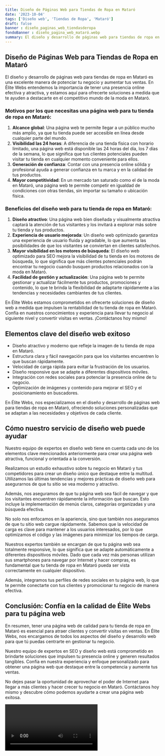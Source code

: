 ```yaml
---
title: Diseño de Páginas Web para Tiendas de Ropa en Mataró
date: '2023-10-04'
tags: ['Diseño web', 'Tiendas de Ropa', 'Mataró']
draft: false
banner : diseño_paginas_web_tiendasderopa
fondoBanner : diseño_pagina_web_mataró.webp
summary: El diseño y desarrollo de páginas web para tiendas de ropa en Mataró es una excelente manera de potenciar tu negocio y aumentar tus ventas. En Élite Webs entendemos la importancia de tener una presencia online efectiva y atractiva, y estamos aquí para ofrecerte soluciones a medida que te ayuden a destacarte en el competitivo mundo de la moda en Mataró.
---
```


## Diseño de Páginas Web para Tiendas de Ropa en Mataró

El diseño y desarrollo de páginas web para tiendas de ropa en Mataró es una excelente manera de potenciar tu negocio y aumentar tus ventas. En Élite Webs entendemos la importancia de tener una presencia online efectiva y atractiva, y estamos aquí para ofrecerte soluciones a medida que te ayuden a destacarte en el competitivo mundo de la moda en Mataró.

### Motivos por los que necesitas una página web para tu tienda de ropa en Mataró:
1. **Alcance global**: Una página web te permite llegar a un público mucho más amplio, ya que tu tienda puede ser accesible en línea desde cualquier parte del mundo.
2. **Visibilidad las 24 horas**: A diferencia de una tienda física con horario limitado, una página web está disponible las 24 horas del día, los 7 días de la semana, lo que significa que tus clientes potenciales pueden visitar tu tienda en cualquier momento conveniente para ellos.
3. **Generación de confianza**: Contar con una presencia online sólida y profesional ayuda a generar confianza en tu marca y en la calidad de tus productos.
4. **Mayor competitividad**: En un mercado tan saturado como el de la moda en Mataró, una página web te permite competir en igualdad de condiciones con otras tiendas, sin importar su tamaño o ubicación física.

### Beneficios del diseño web para tu tienda de ropa en Mataró:
1. **Diseño atractivo**: Una página web bien diseñada y visualmente atractiva captará la atención de tus visitantes y los invitará a explorar más sobre tu tienda y tus productos.
2. **Experiencia de usuario mejorada**: Un diseño web optimizado garantiza una experiencia de usuario fluida y agradable, lo que aumenta las posibilidades de que los visitantes se conviertan en clientes satisfechos.
3. **Mayor visibilidad en los motores de búsqueda**: El diseño web optimizado para SEO mejora la visibilidad de tu tienda en los motores de búsqueda, lo que significa que más clientes potenciales podrán encontrar tu negocio cuando busquen productos relacionados con la moda en Mataró.
4. **Facilidad de gestión y actualización**: Una página web te permite gestionar y actualizar fácilmente tus productos, promociones y contenido, lo que te brinda la flexibilidad de adaptarte rápidamente a las tendencias y necesidades cambiantes de tus clientes.

En Élite Webs estamos comprometidos en ofrecerte soluciones de diseño web a medida que impulsen la rentabilidad de tu tienda de ropa en Mataró. Confía en nuestros conocimientos y experiencia para llevar tu negocio al siguiente nivel y convertir visitas en ventas. ¡Contáctanos hoy mismo!

<GifSeo />

<Cta />

## Elementos clave del diseño web exitoso

- Diseño atractivo y moderno que refleje la imagen de tu tienda de ropa en Mataró.
- Estructura clara y fácil navegación para que los visitantes encuentren lo que buscan rápidamente.
- Velocidad de carga rápida para evitar la frustración de los usuarios.
- Diseño responsive que se adapte a diferentes dispositivos móviles.
- Integración con redes sociales para potenciar la presencia online de tu negocio.
- Optimización de imágenes y contenido para mejorar el SEO y el posicionamiento en buscadores.

En Élite Webs, nos especializamos en el diseño y desarrollo de páginas web para tiendas de ropa en Mataró, ofreciendo soluciones personalizadas que se adaptan a las necesidades y objetivos de cada cliente.

## Cómo nuestro servicio de diseño web puede ayudar

Nuestro equipo de expertos en diseño web tiene en cuenta cada uno de los elementos clave mencionados anteriormente para crear una página web atractiva, funcional y orientada a la conversión.

Realizamos un estudio exhaustivo sobre tu negocio en Mataró y tus competidores para crear un diseño único que destaque entre la multitud. Utilizamos las últimas tendencias y mejores prácticas de diseño web para asegurarnos de que tu sitio se vea moderno y atractivo.

Además, nos aseguramos de que tu página web sea fácil de navegar y que los visitantes encuentren rápidamente la información que buscan. Esto incluye la implementación de menús claros, categorías organizadas y una búsqueda efectiva.

No solo nos enfocamos en la apariencia, sino que también nos aseguramos de que tu sitio web cargue rápidamente. Sabemos que la velocidad de carga es clave para mantener a los usuarios interesados, por lo que optimizamos el código y las imágenes para minimizar los tiempos de carga.

Nuestros expertos también se encargan de que tu página web sea totalmente responsive, lo que significa que se adapte automáticamente a diferentes dispositivos móviles. Dado que cada vez más personas utilizan sus smartphones para navegar por Internet y hacer compras, es fundamental que tu tienda de ropa en Mataró pueda ser vista correctamente en cualquier dispositivo.

Además, integramos tus perfiles de redes sociales en tu página web, lo que te permite conectarte con tus clientes y promocionar tu negocio de manera efectiva.

## Conclusión: Confía en la calidad de Élite Webs para tu página web

En resumen, tener una página web de calidad para tu tienda de ropa en Mataró es esencial para atraer clientes y convertir visitas en ventas. En Élite Webs, nos encargamos de todos los aspectos del diseño y desarrollo web para que tú puedas centrarte en gestionar tu negocio.

Nuestro equipo de expertos en SEO y diseño web está comprometido en brindarte soluciones que impulsen tu presencia online y generen resultados tangibles. Confía en nuestra experiencia y enfoque personalizado para obtener una página web que destaque entre la competencia y aumente tus ventas.

No dejes pasar la oportunidad de aprovechar el poder de Internet para llegar a más clientes y hacer crecer tu negocio en Mataró. Contáctanos hoy mismo y descubre cómo podemos ayudarte a crear una página web exitosa.

<Video />

<CtaBot job='Tiendas de Ropa' city='Mataró'/>

<Gmaps query='Mataró+españa+maps' />